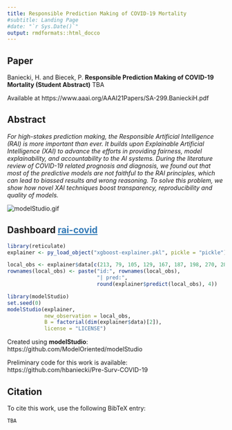 ```yaml
---
title: Responsible Prediction Making of COVID-19 Mortality
#subtitle: Landing Page
#date: "`r Sys.Date()`"
output: rmdformats::html_docco
---
```


<!-- Place this tag in your head or just before your close body tag. -->
<script async defer src="https://buttons.github.io/buttons.js"></script>
<style type="text/css">
.main-container {
  max-width: 1150px;
}
@media (min-width: 992px) {
  .col-md-offset-1 {
    margin-left: 0%;
  }
  .col-md-10 {
    width: 100%;
}
}

h1.title {
    text-transform: none !important;
}

.r2d3 {
  position: relative !important;
}

a {
  color: #337ab7;
}
</style>

## Paper

Baniecki, H. and Biecek, P. **Responsible Prediction Making of COVID-19 Mortality (Student Abstract)** TBA

Available at https://www.aaai.org/AAAI21Papers/SA-299.BanieckiH.pdf

## Abstract 

*For high-stakes prediction making, the Responsible Artificial Intelligence (RAI) is more important than ever. It builds upon Explainable Artificial Intelligence (XAI) to advance the efforts in providing fairness, model explainability, and accountability to the AI systems. During the literature review of COVID-19 related prognosis and diagnosis, we found out that most of the predictive models are not faithful to the RAI principles, which can lead to biassed results and wrong reasoning. To solve this problem, we show how novel XAI techniques boost transparency, reproducibility and quality of models.* 

<img src="https://raw.githubusercontent.com/ModelOriented/modelStudio/master/man/figures/long.gif" alt="modelStudio.gif" style="max-width:100%;">

## Dashboard <a class="github-button" href="https://github.com/MI2DataLab/rai-covid" data-color-scheme="no-preference: light; light: light; dark: dark;" data-size="large" data-show-count="true" aria-label="Star MI2DataLab/rai-covid on GitHub">rai-covid</a>

```r
library(reticulate)
explainer <- py_load_object("xgboost-explainer.pkl", pickle = "pickle")

local_obs <- explainer$data[c(213, 79, 105, 129, 167, 187, 198, 270, 289, 299, 307, 329, 330, 340, 365), ]
rownames(local_obs) <- paste("id:", rownames(local_obs),
                             "| pred:", 
                             round(explainer$predict(local_obs), 4))

library(modelStudio)
set.seed(0)
modelStudio(explainer,
            new_observation = local_obs,
            B = factorial(dim(explainer$data)[2]),
            license = "LICENSE")
```

Created using **modelStudio**: https://github.com/ModelOriented/modelStudio

Preliminary code for this work is available: https://github.com/hbaniecki/Pre-Surv-COVID-19

## Citation

To cite this work, use the following BibTeX entry:

```
TBA
```